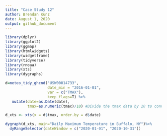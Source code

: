 ```yaml
---
title: "Case Study 12"
author: Brendan Kunz
date: August 1, 2020
output: github_document
---
```

 
 
```r
library(dplyr)
library(ggplot2)
library(ggmap)
library(htmlwidgets)
library(widgetframe)
library(tidyverse)
library(rnoaa)
library(xts)
library(dygraphs)
```
 
```r
d=meteo_tidy_ghcnd("USW00014733",
                   date_min = "2016-01-01", 
                   var = c("TMAX"),
                   keep_flags=T) %>% 
   mutate(date=as.Date(date),
          tmax=as.numeric(tmax)/10) #Divide the tmax data by 10 to convert to degrees.

d_xts <- xts(x = d$tmax, order.by = d$date)

dygraph(d_xts, main="Daily Maximum Temperature in Buffalo, NY")%>%
  dyRangeSelector(dateWindow = c("2020-01-01", "2020-10-31"))
```
 
 
 
 
 
 
 
